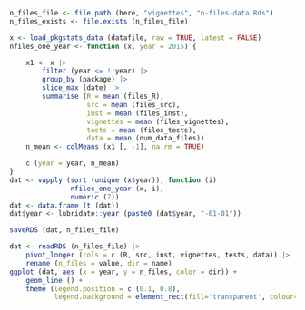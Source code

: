 
```r
n_files_file <- file.path (here, "vignettes", "n-files-data.Rds")
n_files_exists <- file.exists (n_files_file)
```

```r
x <- load_pkgstats_data (datafile, raw = TRUE, latest = FALSE)
nfiles_one_year <- function (x, year = 2015) {

    x1 <- x |>
        filter (year <= !!year) |>
        group_by (package) |>
        slice_max (date) |>
        summarise (R = mean (files_R),
                   src = mean (files_src),
                   inst = mean (files_inst),
                   vignettes = mean (files_vignettes),
                   tests = mean (files_tests),
                   data = mean (num_data_files))
    n_mean <- colMeans (x1 [, -1], na.rm = TRUE)

    c (year = year, n_mean)
}
dat <- vapply (sort (unique (x$year)), function (i)
               nfiles_one_year (x, i),
               numeric (7))
dat <- data.frame (t (dat))
dat$year <- lubridate::year (paste0 (dat$year, "-01-01"))

saveRDS (dat, n_files_file)
```

```r
dat <- readRDS (n_files_file) |>
    pivot_longer (cols = c (R, src, inst, vignettes, tests, data)) |>
    rename (n_files = value, dir = name)
ggplot (dat, aes (x = year, y = n_files, color = dir)) +
    geom_line () +
    theme (legend.position = c (0.1, 0.8),
           legend.background = element_rect(fill='transparent', colour='transparent'))
```
